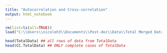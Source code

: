 ```yaml
---
title: "Autocorrelation and Cross-correlation"
output: html_notebook
---
```



```r
rm(list=ls(all=TRUE))
load("C:\\Users\\nicoleh3\\Documents\\Post-doc\\Data\\Total Merged Data File.Rdata")

head(TotalData) ## all rows of data from TotalData
head(CC.TotalData) ## ONLY complete cases of TotalData


```


